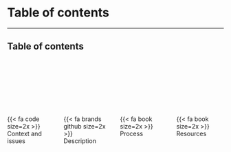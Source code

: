 # Table of contents

---

## Table of contents

<br>
<br>
<br>
<br>
<br>
<br>

:::: { .columns }

::: { .column .center width="25%"}
{{< fa code size=2x >}}
<br>
Context and issues
:::

::: { .column .center width="25%"}
{{< fa brands github size=2x >}}
<br>
Description
:::

::: { .column .center width="25%"}
{{< fa book size=2x >}}
<br>
Process
:::

::: { .column .center width="25%"}
{{< fa book size=2x >}}
<br>
Resources
:::

::::
